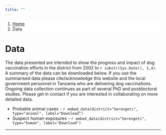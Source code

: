 ```yaml
---
title: ""
---
```


<ol class="breadcrumb" style="background-color:white;">
  <li class="breadcrumb-item"><a href="index.html">Home</a></li>
  <li class="breadcrumb-item active">Data</li>
</ol>

# Data  
  
The data presented are intended to show the progress and impact of dog vaccination efforts in the district from 2002 to `r substr(Sys.Date(), 1,4)`.  
A summary of the data can be downloaded below. If you use the summarised data please cite/acknowledge this website and the local government personnel in Tanzania who are delivering dog vaccinations.  
Ongoing data collection continues as part of several PhD and postdoctoral studies. Please get in contact if you are interested in collaborating on more detailed data.  
  
  * Probable animal cases - `r embed_data(district="Serengeti", type="animal", label="Download")`  
  * Suspect human exposures - `r embed_data(district="Serengeti", type="human", label="Download")`

*** 